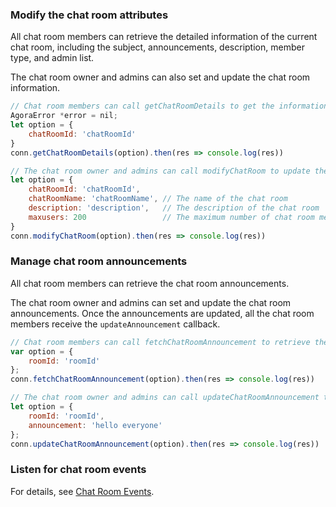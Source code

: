 <PlatformWrapper platform="web">

### Modify the chat room attributes

All chat room members can retrieve the detailed information of the current chat room, including the subject, announcements, description, member type, and admin list.

The chat room owner and admins can also set and update the chat room information.

```javascript
// Chat room members can call getChatRoomDetails to get the information of the specified chat room.
AgoraError *error = nil;
let option = {
    chatRoomId: 'chatRoomId'
}
conn.getChatRoomDetails(option).then(res => console.log(res))

// The chat room owner and admins can call modifyChatRoom to update the chat room attributes.
let option = {
    chatRoomId: 'chatRoomId',
    chatRoomName: 'chatRoomName', // The name of the chat room
    description: 'description',   // The description of the chat room
    maxusers: 200                 // The maximum number of chat room members
}
conn.modifyChatRoom(option).then(res => console.log(res))
```

### Manage chat room announcements

All chat room members can retrieve the chat room announcements.

The chat room owner and admins can set and update the chat room announcements. Once the announcements are updated, all the chat room members receive the `updateAnnouncement` callback.

```javascript
// Chat room members can call fetchChatRoomAnnouncement to retrieve the chat room announcements.
var option = {
    roomId: 'roomId'                        
};
conn.fetchChatRoomAnnouncement(option).then(res => console.log(res))

// The chat room owner and admins can call updateChatRoomAnnouncement to set or update the chat room announcements.
let option = {
    roomId: 'roomId',  
    announcement: 'hello everyone'                  
};
conn.updateChatRoomAnnouncement(option).then(res => console.log(res))
```


### Listen for chat room events

For details, see [Chat Room Events](./agora_chat_chatroom_web?platform=Web#listen-for-chat-room-events).

</PlatformWrapper>